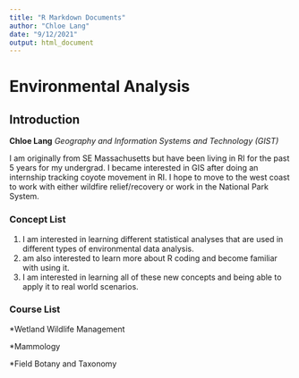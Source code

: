 ```yaml
---
title: "R Markdown Documents"
author: "Chloe Lang"
date: "9/12/2021"
output: html_document
---
```

# Environmental Analysis

## Introduction  

**Chloe Lang**
*Geography and Information Systems and Technology (GIST)*

I am originally from SE Massachusetts but have been living in RI for the past 5 years for my undergrad. I became interested in GIS after doing an internship tracking coyote movement in RI. I hope to move to the west coast to work with either wildfire relief/recovery or work in the National Park System. 

### Concept List
1. I am interested in learning different statistical analyses that are used in different types of environmental data analysis.
2. am also interested to learn more about R coding and become familiar with using it. 
3. I am interested in learning all of these new concepts and being able to apply it to real world scenarios. 

### Course List 
*Wetland Wildlife Management

*Mammology

*Field Botany and Taxonomy
  




